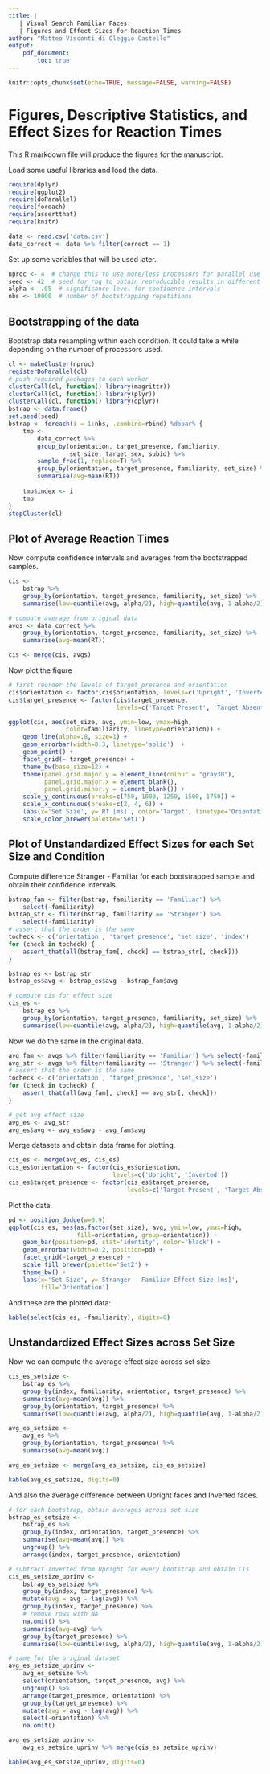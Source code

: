 ```yaml
---
title: |
   | Visual Search Familiar Faces:
   | Figures and Effect Sizes for Reaction Times
author: "Matteo Visconti di Oleggio Castello"
output: 
    pdf_document:
        toc: true
---
```


```r
knitr::opts_chunk$set(echo=TRUE, message=FALSE, warning=FALSE)
```

# Figures, Descriptive Statistics, and Effect Sizes for Reaction Times

This R markdown file will produce the figures for the manuscript.

Load some useful libraries and load the data.
```r
require(dplyr)
require(ggplot2)
require(doParallel)
require(foreach)
require(assertthat)
require(knitr)

data <- read.csv('data.csv')
data_correct <- data %>% filter(correct == 1)
```

Set up some variables that will be used later.
```r
nproc <- 4  # change this to use more/less processors for parallel use
seed <- 42  # seed for rng to obtain reproducible results in different runs
alpha <- .05  # significance level for confidence intervals
nbs <- 10000  # number of bootstrapping repetitions
```

## Bootstrapping of the data

Bootstrap data resampling within each condition. 
It could take a while depending on the number of processors used.

```r
cl <- makeCluster(nproc)
registerDoParallel(cl)
# push required packages to each worker
clusterCall(cl, function() library(magrittr))
clusterCall(cl, function() library(plyr))
clusterCall(cl, function() library(dplyr))
bstrap <- data.frame()
set.seed(seed)
bstrap <- foreach(i = 1:nbs, .combine=rbind) %dopar% {
    tmp <- 
        data_correct %>%
        group_by(orientation, target_presence, familiarity, 
                 set_size, target_sex, subid) %>%
        sample_frac(1, replace=T) %>%
        group_by(orientation, target_presence, familiarity, set_size) %>%
        summarise(avg=mean(RT))
    
    tmp$index <- i
    tmp
}
stopCluster(cl)
```

## Plot of Average Reaction Times

Now compute confidence intervals and averages from the bootstrapped samples.

```r
cis <- 
    bstrap %>% 
    group_by(orientation, target_presence, familiarity, set_size) %>%
    summarise(low=quantile(avg, alpha/2), high=quantile(avg, 1-alpha/2))

# compute average from original data
avgs <- data_correct %>%
    group_by(orientation, target_presence, familiarity, set_size) %>%
    summarise(avg=mean(RT))

cis <- merge(cis, avgs)
```

Now plot the figure

```r
# first reorder the levels of target_presence and orientation
cis$orientation <- factor(cis$orientation, levels=c('Upright', 'Inverted'))
cis$target_presence <- factor(cis$target_presence, 
                              levels=c('Target Present', 'Target Absent'))

ggplot(cis, aes(set_size, avg, ymin=low, ymax=high, 
                color=familiarity, linetype=orientation)) + 
    geom_line(alpha=.8, size=1) +
    geom_errorbar(width=0.3, linetype='solid')  + 
    geom_point() +
    facet_grid(~ target_presence) +
    theme_bw(base_size=12) +
    theme(panel.grid.major.y = element_line(colour = "gray30"),
          panel.grid.major.x = element_blank(),
          panel.grid.minor.y = element_blank()) +
    scale_y_continuous(breaks=c(750, 1000, 1250, 1500, 1750)) +
    scale_x_continuous(breaks=c(2, 4, 6)) +
    labs(x='Set Size', y='RT [ms]', color='Target', linetype='Orientation') +
    scale_color_brewer(palette='Set1')
```

## Plot of Unstandardized Effect Sizes for each Set Size and Condition


Compute difference Stranger - Familiar for each bootstrapped sample and obtain
their confidence intervals.
```r
bstrap_fam <- filter(bstrap, familiarity == 'Familiar') %>% 
    select(-familiarity) 
bstrap_str <- filter(bstrap, familiarity == 'Stranger') %>% 
    select(-familiarity) 
# assert that the order is the same
tocheck <- c('orientation', 'target_presence', 'set_size', 'index')
for (check in tocheck) {
    assert_that(all(bstrap_fam[, check] == bstrap_str[, check]))
}

bstrap_es <- bstrap_str
bstrap_es$avg <- bstrap_es$avg - bstrap_fam$avg

# compute cis for effect size
cis_es <- 
    bstrap_es %>% 
    group_by(orientation, target_presence, familiarity, set_size) %>%
    summarise(low=quantile(avg, alpha/2), high=quantile(avg, 1-alpha/2))
```

Now we do the same in the original data.
```r
avg_fam <- avgs %>% filter(familiarity == 'Familiar') %>% select(-familiarity)
avg_str <- avgs %>% filter(familiarity == 'Stranger') %>% select(-familiarity)
# assert that the order is the same
tocheck <- c('orientation', 'target_presence', 'set_size')
for (check in tocheck) {
    assert_that(all(avg_fam[, check] == avg_str[, check]))
}

# get avg effect size
avg_es <- avg_str
avg_es$avg <- avg_es$avg - avg_fam$avg
```

Merge datasets and obtain data frame for plotting.
```r
cis_es <- merge(avg_es, cis_es)
cis_es$orientation <- factor(cis_es$orientation, 
                             levels=c('Upright', 'Inverted'))
cis_es$target_presence <- factor(cis_es$target_presence, 
                                 levels=c('Target Present', 'Target Absent'))
```


Plot the data.
```r
pd <- position_dodge(w=0.9)
ggplot(cis_es, aes(as.factor(set_size), avg, ymin=low, ymax=high, 
                   fill=orientation, group=orientation)) +
    geom_bar(position=pd, stat='identity', color='black') +
    geom_errorbar(width=0.2, position=pd) +
    facet_grid(~target_presence) +
    scale_fill_brewer(palette='Set2') +
    theme_bw() +
    labs(x='Set Size', y='Stranger - Familiar Effect Size [ms]', 
         fill='Orientation')
```

And these are the plotted data:
```r
kable(select(cis_es, -familiarity), digits=0)
```

## Unstandardized Effect Sizes across Set Size

Now we can compute the average effect size across set size.

```r
cis_es_setsize <- 
    bstrap_es %>%
    group_by(index, familiarity, orientation, target_presence) %>% 
    summarise(avg=mean(avg)) %>%
    group_by(orientation, target_presence) %>%
    summarise(low=quantile(avg, alpha/2), high=quantile(avg, 1-alpha/2))

avg_es_setsize <- 
    avg_es %>%
    group_by(orientation, target_presence) %>% 
    summarise(avg=mean(avg))

avg_es_setsize <- merge(avg_es_setsize, cis_es_setsize)

kable(avg_es_setsize, digits=0)
```

And also the average difference between Upright faces and Inverted faces.
```r
# for each bootstrap, obtain averages across set size
bstrap_es_setsize <- 
    bstrap_es %>%
    group_by(index, orientation, target_presence) %>%
    summarise(avg=mean(avg)) %>%
    ungroup() %>%
    arrange(index, target_presence, orientation) 

# subtract Inverted from Upright for every bootstrap and obtain CIs
cis_es_setsize_uprinv <- 
    bstrap_es_setsize %>%
    group_by(index, target_presence) %>%
    mutate(avg = avg - lag(avg)) %>%
    group_by(index, target_presence) %>%
    # remove rows with NA
    na.omit() %>%
    summarise(avg=avg) %>%
    group_by(target_presence) %>%
    summarise(low=quantile(avg, alpha/2), high=quantile(avg, 1-alpha/2))

# same for the original dataset
avg_es_setsize_uprinv <-
    avg_es_setsize %>%
    select(orientation, target_presence, avg) %>%
    ungroup() %>%
    arrange(target_presence, orientation) %>%
    group_by(target_presence) %>%
    mutate(avg = avg - lag(avg)) %>%
    select(-orientation) %>%
    na.omit()

avg_es_setsize_uprinv <-
    avg_es_setsize_uprinv %>% merge(cis_es_setsize_uprinv)

kable(avg_es_setsize_uprinv, digits=0)
```
